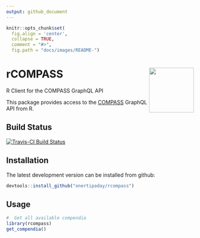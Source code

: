 ```yaml
---
output: github_document
---
```


```r
knitr::opts_chunk$set(
  fig.align = 'center',
  collapse = TRUE,
  comment = "#>",
  fig.path = "docs/images/README-")
```

# rCOMPASS <img src="docs/images/logo.png" align="right" alt="" width="120" />

R Client for the COMPASS GraphQL API

This package provides access to the [COMPASS](https://compass-.readthedocs.io/en/latest/index.html) GraphQL API from R.

## Build Status

[![Travis-CI Build Status](https://travis-ci.com/onertipaday/rcompass.svg?branch=master)](https://travis-ci.com/onertipaday/rcompass)

## Installation

The latest development version can be installed from github:

```r
devtools::install_github("onertipaday/rcompass")
```
## Usage

```r
#  Get all available compendia
library(rcompass)
get_compendia()
```
